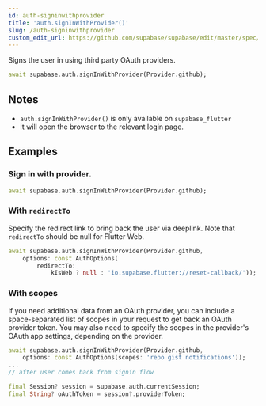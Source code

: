 ```yaml
---
id: auth-signinwithprovider
title: 'auth.signInWithProvider()'
slug: /auth-signinwithprovider
custom_edit_url: https://github.com/supabase/supabase/edit/master/spec/supabase_dart_v1_legacy.yml
---
```



Signs the user in using third party OAuth providers.

```dart
await supabase.auth.signInWithProvider(Provider.github);
```

## Notes

- `auth.signInWithProvider()` is only available on `supabase_flutter`
- It will open the browser to the relevant login page.

## Examples

### Sign in with provider.

```dart
await supabase.auth.signInWithProvider(Provider.github);
```

### With `redirectTo`

Specify the redirect link to bring back the user via deeplink.
Note that `redirectTo` should be null for Flutter Web.

```dart
await supabase.auth.signInWithProvider(Provider.github,
    options: const AuthOptions(
        redirectTo:
            kIsWeb ? null : 'io.supabase.flutter://reset-callback/'));
```

### With scopes

If you need additional data from an OAuth provider, you can include a space-separated list of scopes in your request to get back an OAuth provider token.
You may also need to specify the scopes in the provider's OAuth app settings, depending on the provider.

```dart
await supabase.auth.signInWithProvider(Provider.github,
    options: const AuthOptions(scopes: 'repo gist notifications'));
...
// after user comes back from signin flow

final Session? session = supabase.auth.currentSession;
final String? oAuthToken = session?.providerToken;
```
